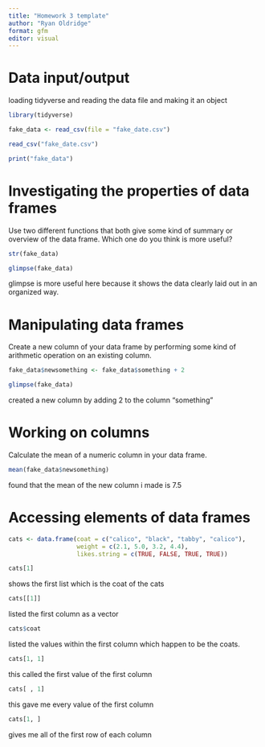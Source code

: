 ```yaml
---
title: "Homework 3 template"
author: "Ryan Oldridge"
format: gfm
editor: visual
---
```


# Data input/output

loading tidyverse and reading the data file and making it an object

```r
library(tidyverse)

fake_data <- read_csv(file = "fake_date.csv")
```

```r
read_csv("fake_date.csv")
```

```r
print("fake_data")
```

# Investigating the properties of data frames

Use two different functions that both give some kind of summary or overview of the data frame. Which one do you think is more useful?

```r
str(fake_data)
```

```r
glimpse(fake_data)
```

glimpse is more useful here because it shows the data clearly laid out in an organized way.

# Manipulating data frames

Create a new column of your data frame by performing some kind of arithmetic operation on an existing column.

```r
fake_data$newsomething <- fake_data$something + 2 

glimpse(fake_data)
```

created a new column by adding 2 to the column "something"

# Working on columns

Calculate the mean of a numeric column in your data frame.

```r
mean(fake_data$newsomething)
```

found that the mean of the new column i made is 7.5

# Accessing elements of data frames

```r
cats <- data.frame(coat = c("calico", "black", "tabby", "calico"),
                   weight = c(2.1, 5.0, 3.2, 4.4),
                   likes.string = c(TRUE, FALSE, TRUE, TRUE))
```

```r
cats[1]
```

shows the first list which is the coat of the cats

```r
cats[[1]]

```

listed the first column as a vector

```r
cats$coat
```

listed the values within the first column which happen to be the coats.

```r
cats[1, 1]
```

this called the first value of the first column

```r
cats[ , 1]
```

this gave me every value of the first column

```r
cats[1, ]
```

gives me all of the first row of each column
